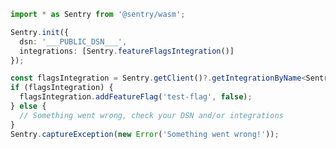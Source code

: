 ```typescript
import * as Sentry from '@sentry/wasm';

Sentry.init({
  dsn: '___PUBLIC_DSN___',
  integrations: [Sentry.featureFlagsIntegration()]
});

const flagsIntegration = Sentry.getClient()?.getIntegrationByName<Sentry.FeatureFlagsIntegration>('FeatureFlags');
if (flagsIntegration) {
  flagsIntegration.addFeatureFlag('test-flag', false);
} else {
  // Something went wrong, check your DSN and/or integrations
}
Sentry.captureException(new Error('Something went wrong!'));
```
